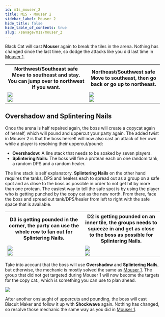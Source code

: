 ```yaml
---
id: m1s_mouser_2
title: M1S - Mouser 2
sidebar_label: Mouser 2
hide_title: false
hide_table_of_contents: true
slug: /savage/m1s/mouser_2
---
```


Black Cat will cast <strong>Mouser</strong> again to break the tiles in the arena. Nothing has changed since the last time, so dodge the attacks like you did last time in [Mouser 1](/savage/m1s/mouser_1).

<table width='60%'>
    <tr>
        <th>Northwest/Southeast safe<br />Move to southeast and stay. You can jump over to northwest if you want.</th>
        <th>Northeast/Southwest safe<br />Move to southeast, then go back or go up to northeast.</th>
    </tr>
    <tr>
        <td><img src='https://ffxivkittenassets.z7.web.core.windows.net/m1s/mouser_movement_1.gif' /><br /><img src='https://ffxivkittenassets.z7.web.core.windows.net/m1s/mouser_movement_1.png' /></td>
        <td><img src='https://ffxivkittenassets.z7.web.core.windows.net/m1s/mouser_movement_2.gif' /><br /><img src='https://ffxivkittenassets.z7.web.core.windows.net/m1s/mouser_movement_2.png' /></td>
    </tr>
</table>

## Overshadow and Splintering Nails

Once the arena is half repaired again, the boss will create a copycat again of herself, which will pound and uppercut your party again. The added twist in Mouser 2 is that the boss herself will now also cast an attack of her own while a player is resolving their uppercut/pound:
- <strong>Overshadow</strong>: A line stack that needs to be soaked by seven players.
- <strong>Splintering Nails</strong>: The boss will fire a protean each on one random tank, a random DPS and a random healer.

The line stack is self explanatory. <strong>Splintering Nails</strong> on the other hand requires the tanks, DPS and healers each to spread out as a group on a safe spot and as close to the boss as possible in order to not get hit by more than one protean. The easiest way to tell the safe spot is by using the player who is getting punched by the copy cat as the new north. From there, face the boss and spread out tank/DPS/healer from left to right with the safe space that is available.

<table width='100%'>
    <tr>
        <th width='50%'>D3 is getting pounded in the corner, the party can use the whole row to fan out for Splintering Nails.</th>
        <th width='50%'>D2 is getting pounded on an inner tile, the groups needs to squeeze in and get as close to the boss as possible for Splintering Nails.</th>
    </tr>
    <tr>
        <td><img src='https://ffxivkittenassets.z7.web.core.windows.net/m1s/mouser_splintering_nails_1.gif' /><br /><img src='https://ffxivkittenassets.z7.web.core.windows.net/m1s/mouser_splintering_nails_1.png' /></td>
        <td><img src='https://ffxivkittenassets.z7.web.core.windows.net/m1s/mouser_splintering_nails_2.gif' /><br /><img src='https://ffxivkittenassets.z7.web.core.windows.net/m1s/mouser_splintering_nails_2.png' /></td>
    </tr>
</table>

Take into account that the boss will use <strong>Overshadow</strong> and <strong>Splintering Nails</strong>, but otherwise, the mechanic is mostly solved the same as [Mouser 1](/savage/m1s/mouser_1). The group that did not get targeted during Mouser 1 will now become the targets for the copy cat., which is something you can use to plan ahead.

<img src='https://ffxivkittenassets.z7.web.core.windows.net/m1s/mouser_2.gif' />

After another onslaught of uppercuts and pounding, the boss will cast <Tankbuster>Biscuit Maker</Tankbuster> and follow it up with <strong>Shockwave</strong> again. Nothing has changed, so resolve those mechanic the same way as you did in [Mouser 1](/savage/m1s/mouser_1).
